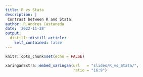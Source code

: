 ```yaml
---
title: R vs Stata
description: |
 Contrast between R and Stata.
author: R.Andres Castaneda
date: '2022-11-28'
output:
  distill::distill_article:
    self_contained: false
---
```


```r
knitr::opts_chunk$set(echo = FALSE)
```


```r
xaringanExtra::embed_xaringan(url   = "slides/R_vs_Stata/",
                              ratio = "16:9")
```

